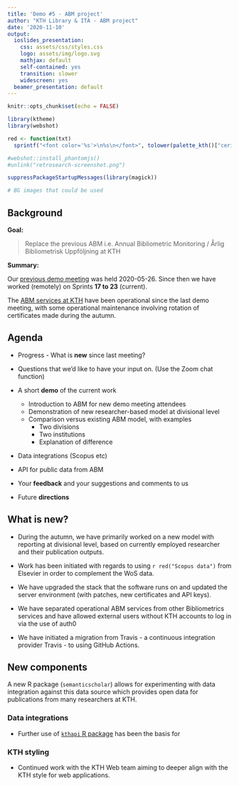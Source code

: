 ```yaml
---
title: 'Demo #5 - ABM project'
author: "KTH Library & ITA - ABM project"
date: '2020-11-10'
output:
  ioslides_presentation:
    css: assets/css/styles.css
    logo: assets/img/logo.svg
    mathjax: default
    self-contained: yes
    transition: slower
    widescreen: yes
  beamer_presentation: default
---
```

  
```r
knitr::opts_chunk$set(echo = FALSE)

library(ktheme)
library(webshot)

red <- function(txt) 
  sprintf("<font color='%s'>\n%s\n</font>", tolower(palette_kth()["cerise"]), txt)

#webshot::install_phantomjs()
#unlink("retrosearch-screenshot.png")

suppressPackageStartupMessages(library(magick))

# BG images that could be used

```

## Background 

**Goal:** 

> Replace the previous ABM i.e. Annual Bibliometric Monitoring / Årlig Bibliometrisk Uppföljning at KTH

**Summary:**

Our [previous demo meeting](https://KTH-Library.github.io/demo-4) was held 2020-05-26. Since then we have worked (remotely) on Sprints **17 to 23** (current).

The [ABM services at KTH](https://kth.se/abm) have been operational since the last demo meeting, with some operational maintenance involving rotation of certificates made during the autumn.

## Agenda {data-background=assets/bg/kth-6.png data-background-size=cover}

- Progress - What is **new** since last meeting?

- Questions that we'd like to have your input on. (Use the Zoom chat function)

- A short **demo** of the current work
  - Introduction to ABM for new demo meeting attendees
  - Demonstration of new researcher-based model at divisional level
  - Comparison versus existing ABM model, with examples
    - Two divisions
    - Two institutions
    - Explanation of difference

- Data integrations (Scopus etc)

- API for public data from ABM

- Your **feedback** and your suggestions and comments to us

- Future **directions**

## What is new? {data-background=assets/bg/plant.png data-background-size=cover}

- During the autumn, we have primarily worked on a new model with reporting at divisional level, based on currently employed researcher and their publication outputs.

- Work has been initiated with regards to using `r red("Scopus data")` from Elsevier in order to complement the WoS data.

- We have upgraded the stack that the software runs on and updated the server environment (with patches, new certificates and API keys).

- We have separated operational ABM services from other Bibliometrics services and have allowed external users without KTH accounts to log in via the use of auth0

- We have initiated a migration from Travis - a continuous integration provider Travis - to using GitHub Actions.


## New components

A new R package (`semanticscholar`) allows for experimenting with data integration against this data source which provides open data for publications from many researchers at KTH.

### Data integrations

- Further use of [`kthapi` R package](https://github.com/KTH-Library/kthapi) has been the basis for 

### KTH styling

- Continued work with the KTH Web team aiming to deeper align with the KTH style for web applications.

